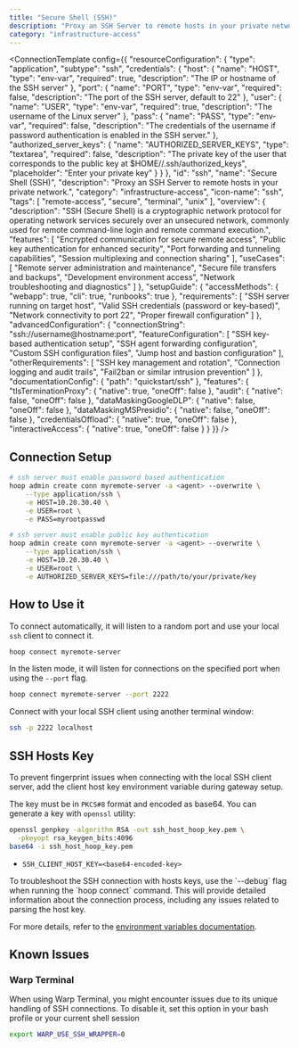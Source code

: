 ```yaml
---
title: "Secure Shell (SSH)"
description: "Proxy an SSH Server to remote hosts in your private network."
category: "infrastructure-access"
---
```



<ConnectionTemplate config={{
  "resourceConfiguration": {
    "type": "application",
    "subtype": "ssh",
    "credentials": {
      "host": {
        "name": "HOST",
        "type": "env-var",
        "required": true,
        "description": "The IP or hostname of the SSH server"
      },
      "port": {
        "name": "PORT",
        "type": "env-var",
        "required": false,
        "description": "The port of the SSH server, default to 22"
      },
      "user": {
        "name": "USER",
        "type": "env-var",
        "required": true,
        "description": "The username of the Linux server"
      },
      "pass": {
        "name": "PASS",
        "type": "env-var",
        "required": false,
        "description": "The credentials of the username if password authentication is enabled in the SSH server."
      },
      "authorized_server_keys": {
        "name": "AUTHORIZED_SERVER_KEYS",
        "type": "textarea",
        "required": false,
        "description": "The private key of the user that corresponds to the public key at $HOME/<user>/.ssh/authorized_keys",
        "placeholder": "Enter your private key"
      }
    }
  },
  "id": "ssh",
  "name": "Secure Shell (SSH)",
  "description": "Proxy an SSH Server to remote hosts in your private network.",
  "category": "infrastructure-access",
  "icon-name": "ssh",
  "tags": [
    "remote-access",
    "secure",
    "terminal",
    "unix"
  ],
  "overview": {
    "description": "SSH (Secure Shell) is a cryptographic network protocol for operating network services securely over an unsecured network, commonly used for remote command-line login and remote command execution.",
    "features": [
      "Encrypted communication for secure remote access",
      "Public key authentication for enhanced security",
      "Port forwarding and tunneling capabilities",
      "Session multiplexing and connection sharing"
    ],
    "useCases": [
      "Remote server administration and maintenance",
      "Secure file transfers and backups",
      "Development environment access",
      "Network troubleshooting and diagnostics"
    ]
  },
  "setupGuide": {
    "accessMethods": {
      "webapp": true,
      "cli": true,
      "runbooks": true
    },
    "requirements": [
      "SSH server running on target host",
      "Valid SSH credentials (password or key-based)",
      "Network connectivity to port 22",
      "Proper firewall configuration"
    ]
  },
  "advancedConfiguration": {
    "connectionString": "ssh://username@hostname:port",
    "featureConfiguration": [
      "SSH key-based authentication setup",
      "SSH agent forwarding configuration",
      "Custom SSH configuration files",
      "Jump host and bastion configuration"
    ],
    "otherRequirements": [
      "SSH key management and rotation",
      "Connection logging and audit trails",
      "Fail2ban or similar intrusion prevention"
    ]
  },
  "documentationConfig": {
    "path": "quickstart/ssh"
  },
  "features": {
    "tlsTerminationProxy": {
      "native": true,
      "oneOff": false
    },
    "audit": {
      "native": false,
      "oneOff": false
    },
    "dataMaskingGoogleDLP": {
      "native": false,
      "oneOff": false
    },
    "dataMaskingMSPresidio": {
      "native": false,
      "oneOff": false
    },
    "credentialsOffload": {
      "native": true,
      "oneOff": false
    },
    "interactiveAccess": {
      "native": true,
      "oneOff": false
    }
  }
}} />


## Connection Setup

```sh
# ssh server must enable password based authentication
hoop admin create conn myremote-server -a <agent> --overwrite \
    --type application/ssh \
    -e HOST=10.20.30.40 \
    -e USER=root \
    -e PASS=myrootpasswd

# ssh server must enable public key authentication
hoop admin create conn myremote-server -a <agent> --overwrite \
    --type application/ssh \
    -e HOST=10.20.30.40 \
    -e USER=root \
    -e AUTHORIZED_SERVER_KEYS=file:///path/to/your/private/key
```

## How to Use it

To connect automatically, it will listen to a random port and use your local `ssh` client to connect it.

```bash
hoop connect myremote-server
```

In the listen mode, it will listen for connections on the specified port when using the `--port` flag.

```bash
hoop connect myremote-server --port 2222
```

Connect with your local SSH client using another terminal window:

```bash
ssh -p 2222 localhost
```

## SSH Hosts Key

To prevent fingerprint issues when connecting with the local SSH client server,
add the client host key environment variable during gateway setup.

The key must be in `PKCS#8` format and encoded as base64. You can generate a key with `openssl` utility:

```bash
openssl genpkey -algorithm RSA -out ssh_host_hoop_key.pem \
  -pkeyopt rsa_keygen_bits:4096
base64 -i ssh_host_hoop_key.pem
```

- `SSH_CLIENT_HOST_KEY=<base64-encoded-key>`

<Tip>
  To troubleshoot the SSH connection with hosts keys, use the `--debug` flag when running the `hoop connect` command.
  This will provide detailed information about the connection process, including any issues related to parsing the host key.
</Tip>

For more details, refer to the [environment variables documentation](/setup/configuration/env-vars).

## Known Issues

### Warp Terminal

When using Warp Terminal, you might encounter issues due to its unique handling of SSH connections.
To disable it, set this option in your bash profile or your current shell session

```sh
export WARP_USE_SSH_WRAPPER=0
```
